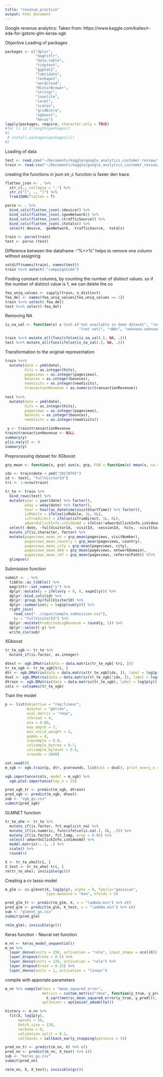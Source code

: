 ```yaml
---
title: "revenue_practice"
output: html_document
---
```


Google revenue analytics: Taken from: https://www.kaggle.com/kailex/r-eda-for-gstore-glm-keras-xgb 


Objective
Loading of packages
```r
packages <- c("dplyr",
              "magrittr",
              "data.table",
              "tidytext",
              "ggplot2",
              "lubridate",
              "reshape2",
              "wordcloud",
              "RColorBrewer",
              "stringr",
              "jsonlite",
              "caret",
              "scales",
              "gridExtra",
              "xgboost",
              "keras")
lapply(packages, require, character.only = TRUE)
#for (i in 2:length(packages))
#{
 # install.packages(packages[i])
#}
```

Loading of data
```r
test <- read.csv("~/Documents/kaggle/google_analytics_customer_review/test.csv")
train <- read.csv("~/Documents/kaggle/google_analytics_customer_review/train.csv")
```

creating the functions in json
str_c function is faster den trace. 
```r
flatten_json <- . %>% 
  str_c(., collapse = ",") %>% 
  str_c("[", ., "]") %>% 
  fromJSON(flatten = T)

parse <- . %>% 
  bind_cols(flatten_json(.$device)) %>%
  bind_cols(flatten_json(.$geoNetwork)) %>% 
  bind_cols(flatten_json(.$trafficSource)) %>% 
  bind_cols(flatten_json(.$totals)) %>% 
  select(-device, -geoNetwork, -trafficSource, -totals)

train <- parse(train)
test <- parse (test)
```

Difference between the dataframe -"%<>%" helps to remove one column without assigning 
```r
setdiff(names(train), names(test))
train %<>% select(-"campaignCode")
```

Finding constant columns, by counting the number of distinct values. 
so if the number of distinct value is 1, we can delete the co
```r
fea_uniq_values <- sapply(train, n_distinct)
fea_del <- names(fea_uniq_values[fea_uniq_values == 1])
train %<>% select(-fea_del)
test %<>% select(-fea_del)
```

Removing NA
```r
is_na_val <- function(x) x %in% c("not available in demo dataset", "(not provided)",
                                  "(not set)", "<NA>", "unknown.unknown",  "(none)")

train %<>% mutate_all(funs(ifelse(is_na_val(.), NA, .)))
test %<>% mutate_all(funs(ifelse(is_na_val(.), NA, .)))
```

Transformation to the original representation
```r
train %<>%
  mutate(date = ymd(date),
         hits = as.integer(hits),
         pageviews = as.integer(pageviews),
         bounces = as.integer(bounces),
         newVisits = as.integer(newVisits),
         transactionRevenue = as.numeric(transactionRevenue))
         
test %<>%
  mutate(date = ymd(date),
         hits = as.integer(hits),
         pageviews = as.integer(pageviews),
         bounces = as.integer(bounces),
         newVisits = as.integer(newVisits))       
```

```r
 y <- train$transactionRevenue
train$transactionRevenue <- NULL
summary(y)
y[is.na(y)] <- 0
summary(y)
```


Preprocessing dataset for XGboost
```r
grp_mean <- function(x, grp) ave(x, grp, FUN = function(x) mean(x, na.rm = TRUE))

idx <- train$date < ymd("20170701")
id <- test[, "fullVisitorId"]
tri <- 1:nrow(train)

tr_te <- train %>%
  bind_rows(test) %>% 
  mutate(year = year(date) %>% factor(),
         wday = wday(date) %>% factor(),
         hour = hour(as_datetime(visitStartTime)) %>% factor(),
         isMobile = ifelse(isMobile, 1L, 0L),
         isTrueDirect = ifelse(isTrueDirect, 1L, 0L),
         adwordsClickInfo.isVideoAd = ifelse(!adwordsClickInfo.isVideoAd, 0L, 1L)) %>% 
  select(-date, -fullVisitorId, -visitId, -sessionId, -hits, -visitStartTime) %>% 
  mutate_if(is.character, factor) %>% 
  mutate(pageviews_mean_vn = grp_mean(pageviews, visitNumber),
         pageviews_mean_country = grp_mean(pageviews, country),
         pageviews_mean_city = grp_mean(pageviews, city),
         pageviews_mean_dom = grp_mean(pageviews, networkDomain),
         pageviews_mean_ref = grp_mean(pageviews, referralPath)) %T>% 
  glimpse()
```

Submission function
```r
submit <- . %>% 
  tibble::as_tibble() %>% 
  magrittr::set_names("y") %>% 
  dplyr::mutate(y = ifelse(y < 0, 0, expm1(y))) %>% 
  dplyr::bind_cols(id) %>% 
  dplyr::group_by(fullVisitorId) %>% 
  dplyr::summarise(y = log1p(sum(y))) %>% 
  right_join(
    read_csv("../input/sample_submission.csv"), 
    by = "fullVisitorId") %>% 
  dplyr::mutate(PredictedLogRevenue = round(y, 5)) %>% 
  dplyr::select(-y) %>% 
  write_csv(sub)
```

XGboost
```r
tr_te_xgb <- tr_te %>% 
  mutate_if(is.factor, as.integer)
```

```r
dtest <- xgb.DMatrix(data = data.matrix(tr_te_xgb[-tri, ]))
tr_te_xgb <- tr_te_xgb[tri, ]
dtr <- xgb.DMatrix(data = data.matrix(tr_te_xgb[idx, ]), label = log1p(y[idx]))
dval <- xgb.DMatrix(data = data.matrix(tr_te_xgb[!idx, ]), label = log1p(y[!idx]))
dtrain <- xgb.DMatrix(data = data.matrix(tr_te_xgb), label = log1p(y))
cols <- colnames(tr_te_xgb)
```

Train the model
```r
p <- list(objective = "reg:linear",
          booster = "gbtree",
          eval_metric = "rmse",
          nthread = 4,
          eta = 0.05,
          max_depth = 7,
          min_child_weight = 5,
          gamma = 0,
          subsample = 0.8,
          colsample_bytree = 0.7,
          colsample_bylevel = 0.6,
          nrounds = 2000)

set.seed(0)
m_xgb <- xgb.train(p, dtr, p$nrounds, list(val = dval), print_every_n = 100, early_stopping_rounds = 100)
```

```r
xgb.importance(cols, model = m_xgb) %>% 
  xgb.plot.importance(top_n = 25)
```

```r
pred_xgb_tr <- predict(m_xgb, dtrain)
pred_xgb <- predict(m_xgb, dtest) 
sub <- "xgb_gs.csv"
submit(pred_xgb)
```

GLMNET function
```r
tr_te_ohe <- tr_te %>% 
  mutate_if(is.factor, fct_explicit_na) %>% 
  mutate_if(is.numeric, funs(ifelse(is.na(.), 0L, .))) %>% 
  mutate_if(is.factor, fct_lump, prop = 0.05) %>% 
  select(-adwordsClickInfo.isVideoAd) %>% 
  model.matrix(~.-1, .) %>% 
  scale() %>% 
  round(4)

X <- tr_te_ohe[tri, ]
X_test <- tr_te_ohe[-tri, ]
rm(tr_te_ohe); invisible(gc())
```

Creating a cv lasso model
```r
m_glm <- cv.glmnet(X, log1p(y), alpha = 0, family="gaussian", 
                   type.measure = "mse", nfolds = 5)
```

```r
pred_glm_tr <- predict(m_glm, X, s = "lambda.min") %>% c()
pred_glm <- predict(m_glm, X_test, s = "lambda.min") %>% c()
sub <- "glmnet_gs.csv"
submit(pred_glm)

rm(m_glm); invisible(gc())
```

Keras function - Neural net function
```r
m_nn <- keras_model_sequential()
m_nn %>% 
  layer_dense(units = 256, activation = "relu", input_shape = ncol(X)) %>% 
  layer_dropout(rate = 0.5) %>% 
  layer_dense(units = 128, activation = "relu") %>%
  layer_dropout(rate = 0.25) %>%
  layer_dense(units = 1, activation = "linear")
```

compile with apporiate parameters
```r
m_nn %>% compile(loss = "mean_squared_error",
                 metrics = custom_metric("rmse", function(y_true, y_pred) 
                   k_sqrt(metric_mean_squared_error(y_true, y_pred))),
                 optimizer = optimizer_adadelta())
```

```r
history <- m_nn %>% 
  fit(X, log1p(y), 
      epochs = 50, 
      batch_size = 128, 
      verbose = 0, 
      validation_split = 0.2,
      callbacks = callback_early_stopping(patience = 5))
```

```r
pred_nn_tr <- predict(m_nn, X) %>% c()
pred_nn <- predict(m_nn, X_test) %>% c()
sub <- "keras_gs.csv"
submit(pred_nn)

rm(m_nn, X, X_test); invisible(gc())
```